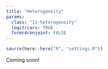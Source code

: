 ```yaml
---
title: "Heterogeneity"
params:
  class: "11-heterogeneity"
  logitrcars: TRUE
  formr4conjoint: FALSE
---
```


```r
source(here::here("R", "settings.R"))
```

Coming soon!
